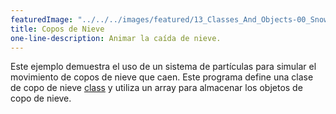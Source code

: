 ---
featuredImage: "../../../images/featured/13_Classes_And_Objects-00_Snowflakes-thumbnail.png"
title: Copos de Nieve
one-line-description: Animar la caída de nieve.
---

Este ejemplo demuestra el uso de un sistema de partículas
para simular el movimiento de copos de nieve que caen. Este programa define una
clase de copo de nieve
<a href="https://p5js.org/reference/#/p5/class">class</a>
y utiliza un array para almacenar los objetos de copo de nieve.
